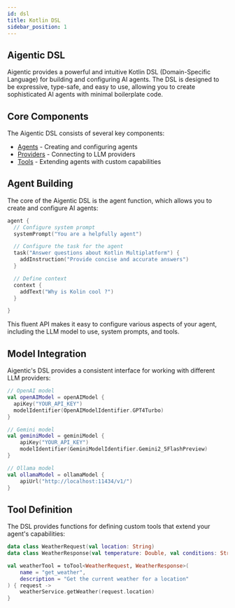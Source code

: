 ```yaml
---
id: dsl
title: Kotlin DSL
sidebar_position: 1
---
```


## Aigentic DSL

Aigentic provides a powerful and intuitive Kotlin DSL (Domain-Specific Language) for building and configuring AI agents. The DSL is designed to be expressive, type-safe, and easy to use, allowing you to create sophisticated AI agents with minimal boilerplate code.

## Core Components

The Aigentic DSL consists of several key components:

- [Agents](/docs/dsl/agent) - Creating and configuring agents
- [Providers](/docs/dsl/models) - Connecting to LLM providers
- [Tools](/docs/dsl/tools) - Extending agents with custom capabilities

## Agent Building

The core of the Aigentic DSL is the agent function, which allows you to create and configure AI agents:

```kotlin
agent {
  // Configure system prompt
  systemPrompt("You are a helpfully agent")

  // Configure the task for the agent
  task("Answer questions about Kotlin Multiplatform") {
    addInstruction("Provide concise and accurate answers")
  }

  // Define context
  context {
    addText("Why is Kolin cool ?")
  }

}
```

This fluent API makes it easy to configure various aspects of your agent, including the LLM model to use, system prompts, and tools.

## Model Integration

Aigentic's DSL provides a consistent interface for working with different LLM providers:

```kotlin
// OpenAI model
val openAIModel = openAIModel {
  apiKey("YOUR_API_KEY")
  modelIdentifier(OpenAIModelIdentifier.GPT4Turbo)
}

// Gemini model
val geminiModel = geminiModel {
    apiKey("YOUR_API_KEY")
    modelIdentifier(GeminiModelIdentifier.Gemini2_5FlashPreview)
}

// Ollama model
val ollamaModel = ollamaModel {
    apiUrl("http://localhost:11434/v1/")
}
```

## Tool Definition

The DSL provides functions for defining custom tools that extend your agent's capabilities:

```kotlin
data class WeatherRequest(val location: String)
data class WeatherResponse(val temperature: Double, val conditions: String)

val weatherTool = toTool<WeatherRequest, WeatherResponse>(
    name = "get_weather",
    description = "Get the current weather for a location"
) { request ->
    weatherService.getWeather(request.location)
}
```
